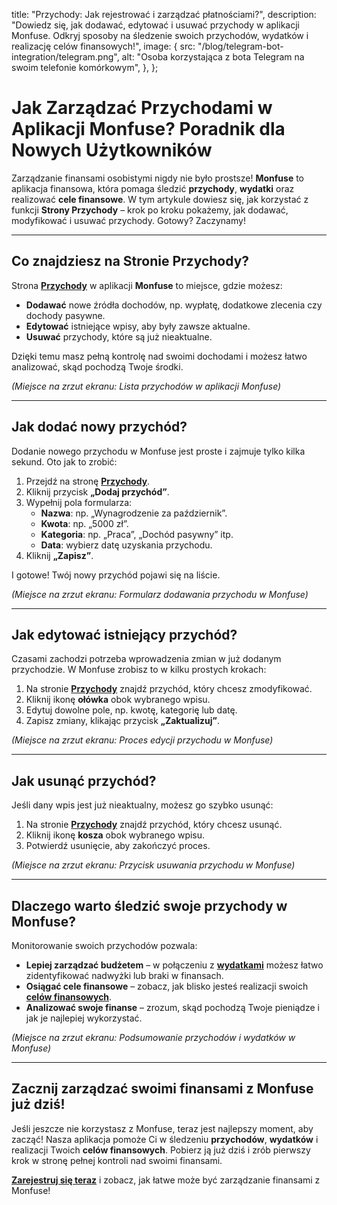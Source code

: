   title: "Przychody: Jak rejestrować i zarządzać płatnościami?",
  description:
    "Dowiedz się, jak dodawać, edytować i usuwać przychody w aplikacji Monfuse. Odkryj sposoby na śledzenie swoich przychodów, wydatków i realizację celów finansowych!",
  image: {
    src: "/blog/telegram-bot-integration/telegram.png",
    alt: "Osoba korzystająca z bota Telegram na swoim telefonie komórkowym",
  },
};

# Jak Zarządzać Przychodami w Aplikacji Monfuse? Poradnik dla Nowych Użytkowników

Zarządzanie finansami osobistymi nigdy nie było prostsze! **Monfuse** to aplikacja finansowa, która pomaga śledzić **przychody**, **wydatki** oraz realizować **cele finansowe**. W tym artykule dowiesz się, jak korzystać z funkcji **Strony Przychody** – krok po kroku pokażemy, jak dodawać, modyfikować i usuwać przychody. Gotowy? Zaczynamy!

---

## Co znajdziesz na Stronie Przychody?

Strona **[Przychody](/incomes)** w aplikacji **Monfuse** to miejsce, gdzie możesz:

- **Dodawać** nowe źródła dochodów, np. wypłatę, dodatkowe zlecenia czy dochody pasywne.
- **Edytować** istniejące wpisy, aby były zawsze aktualne.
- **Usuwać** przychody, które są już nieaktualne.

Dzięki temu masz pełną kontrolę nad swoimi dochodami i możesz łatwo analizować, skąd pochodzą Twoje środki.

_(Miejsce na zrzut ekranu: Lista przychodów w aplikacji Monfuse)_

---

## Jak dodać nowy przychód?

Dodanie nowego przychodu w Monfuse jest proste i zajmuje tylko kilka sekund. Oto jak to zrobić:

1. Przejdź na stronę **[Przychody](/incomes)**.
2. Kliknij przycisk **„Dodaj przychód”**.
3. Wypełnij pola formularza:
   - **Nazwa**: np. „Wynagrodzenie za październik”.
   - **Kwota**: np. „5000 zł”.
   - **Kategoria**: np. „Praca”, „Dochód pasywny” itp.
   - **Data**: wybierz datę uzyskania przychodu.
4. Kliknij **„Zapisz”**.

I gotowe! Twój nowy przychód pojawi się na liście.

_(Miejsce na zrzut ekranu: Formularz dodawania przychodu w Monfuse)_

---

## Jak edytować istniejący przychód?

Czasami zachodzi potrzeba wprowadzenia zmian w już dodanym przychodzie. W Monfuse zrobisz to w kilku prostych krokach:

1. Na stronie **[Przychody](/incomes)** znajdź przychód, który chcesz zmodyfikować.
2. Kliknij ikonę **ołówka** obok wybranego wpisu.
3. Edytuj dowolne pole, np. kwotę, kategorię lub datę.
4. Zapisz zmiany, klikając przycisk **„Zaktualizuj”**.

_(Miejsce na zrzut ekranu: Proces edycji przychodu w Monfuse)_

---

## Jak usunąć przychód?

Jeśli dany wpis jest już nieaktualny, możesz go szybko usunąć:

1. Na stronie **[Przychody](/incomes)** znajdź przychód, który chcesz usunąć.
2. Kliknij ikonę **kosza** obok wybranego wpisu.
3. Potwierdź usunięcie, aby zakończyć proces.

_(Miejsce na zrzut ekranu: Przycisk usuwania przychodu w Monfuse)_

---

## Dlaczego warto śledzić swoje przychody w Monfuse?

Monitorowanie swoich przychodów pozwala:

- **Lepiej zarządzać budżetem** – w połączeniu z **[wydatkami](/expenses)** możesz łatwo zidentyfikować nadwyżki lub braki w finansach.
- **Osiągać cele finansowe** – zobacz, jak blisko jesteś realizacji swoich **[celów finansowych](/goals)**.
- **Analizować swoje finanse** – zrozum, skąd pochodzą Twoje pieniądze i jak je najlepiej wykorzystać.

_(Miejsce na zrzut ekranu: Podsumowanie przychodów i wydatków w Monfuse)_

---

## Zacznij zarządzać swoimi finansami z Monfuse już dziś!

Jeśli jeszcze nie korzystasz z Monfuse, teraz jest najlepszy moment, aby zacząć! Nasza aplikacja pomoże Ci w śledzeniu **przychodów**, **wydatków** i realizacji Twoich **celów finansowych**. Pobierz ją już dziś i zrób pierwszy krok w stronę pełnej kontroli nad swoimi finansami.

**[Zarejestruj się teraz](#)** i zobacz, jak łatwe może być zarządzanie finansami z Monfuse!
